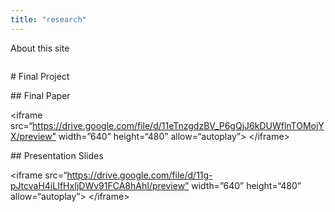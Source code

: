 ---
title: "research"
---

About this site

```         
```

\# Final Project

\## Final Paper

\<iframe src="[https://drive.google.com/file/d/11eTnzgdzBV_P6gQjJ6kDUWflnTOMojYX/preview"](https://drive.google.com/file/d/11eTnzgdzBV_P6gQjJ6kDUWflnTOMojYX/preview%22 "https://drive.google.com/file/d/11etnzgdzbv_p6gqjj6kduwflntomojyx/preview%22") width="640" height="480" allow="autoplay"\> \</iframe\>

\## Presentation Slides

\<iframe src="[https://drive.google.com/file/d/11g-pJtcvaH4iLIfHxIjDWv91FCA8hAhI/preview"](https://drive.google.com/file/d/11g-pJtcvaH4iLIfHxIjDWv91FCA8hAhI/preview%22 "https://drive.google.com/file/d/11g-pjtcvah4ilifhxijdwv91fca8hahi/preview%22") width="640" height="480" allow="autoplay"\> \</iframe\>
